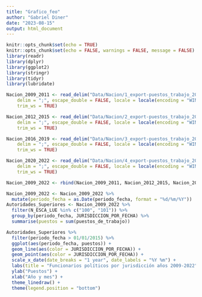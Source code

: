 ---
title: "Grafico_feo"
author: "Gabriel Diner"
date: "2023-08-15"
output: html_document
---

```{r setup, include=FALSE}
knitr::opts_chunk$set(echo = TRUE)
knitr::opts_chunk$set(echo = FALSE, warnings = FALSE, message = FALSE)
library(readr)
library(dplyr)
library(ggplot2)
library(stringr)
library(tidyr)
library(lubridate)
```

```{r}
Nacion_2009_2011 <- read_delim("Data/Nacion/1_export-puestos_trabajo_2009_2011.csv", 
    delim = ";", escape_double = FALSE, locale = locale(encoding = "WINDOWS-1252"), 
    trim_ws = TRUE)

Nacion_2012_2015 <- read_delim("Data/Nacion/2_export-puestos_trabajo_2012_2015.csv", 
    delim = ";", escape_double = FALSE, locale = locale(encoding = "WINDOWS-1252"), 
    trim_ws = TRUE)

Nacion_2016_2019 <- read_delim("Data/Nacion/3_export-puestos_trabajo_2016_2019.csv", 
    delim = ";", escape_double = FALSE, locale = locale(encoding = "WINDOWS-1252"), 
    trim_ws = TRUE)

Nacion_2020_2022 <- read_delim("Data/Nacion/4_export-puestos_trabajo_2020_2022.csv", 
    delim = ";", escape_double = FALSE, locale = locale(encoding = "WINDOWS-1252"), 
    trim_ws = TRUE)

Nacion_2009_2022 <- rbind(Nacion_2009_2011, Nacion_2012_2015, Nacion_2016_2019, Nacion_2020_2022)
```

```{r}
Nacion_2009_2022 <- Nacion_2009_2022 %>% 
  mutate(periodo_fecha = as.Date(periodo_fecha, format = "%d/%m/%Y"))
Autoridades_Superiores <- Nacion_2009_2022 %>% 
  filter(N_ESCA_LUE %in% c("100", "101")) %>% 
  group_by(periodo_fecha, JURISDICCION_POR_FECHA) %>% 
  summarise(puestos = sum(puestos_de_trabajo))

```

```{r}
Autoridades_Superiores %>% 
  filter(periodo_fecha > 01/01/2015) %>%
  ggplot(aes(periodo_fecha, puestos)) +
  geom_line(aes(color = JURISDICCION_POR_FECHA)) + 
  geom_point(aes(color = JURISDICCION_POR_FECHA)) +
  scale_x_date(date_breaks = "1 year", date_labels = "%Y %m") +
  labs(title = "Funcionarios políticos por jurisdicción años 2009-2022") +
  ylab("Puestos") +
  xlab("Año y mes") +
  theme_linedraw() +
  theme(legend.position = "bottom")
```
